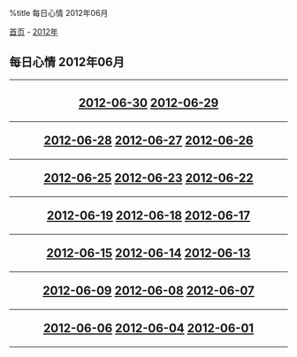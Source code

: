 %title 每日心情 2012年06月

[[../../../index|首页]] - [[../index|2012年]]
==每日心情 2012年06月==
----
<center>
<h2>
[[2012-06-30|2012-06-30]]
[[2012-06-29|2012-06-29]]
----
[[2012-06-28|2012-06-28]]
[[2012-06-27|2012-06-27]]
[[2012-06-26|2012-06-26]]
----
[[2012-06-25|2012-06-25]]
[[2012-06-23|2012-06-23]]
[[2012-06-22|2012-06-22]]
----
[[2012-06-19|2012-06-19]]
[[2012-06-18|2012-06-18]]
[[2012-06-17|2012-06-17]]
----
[[2012-06-15|2012-06-15]]
[[2012-06-14|2012-06-14]]
[[2012-06-13|2012-06-13]]
----
[[2012-06-09|2012-06-09]]
[[2012-06-08|2012-06-08]]
[[2012-06-07|2012-06-07]]
----
[[2012-06-06|2012-06-06]]
[[2012-06-04|2012-06-04]]
[[2012-06-01|2012-06-01]]
</h2>
</center>
----
